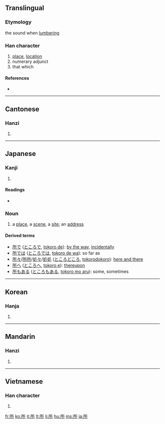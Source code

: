 ==Translingual==
{{Han stroke|[[Image:所-order.gif]]}}

===Etymology===
{{Han compound|戶|斤|c1=p|c2=s|t2=[[axe]]|ls=psc}}

the sound when [[lumbering]]

===Han character===
{{Han char|rn=63|rad=戶|as=04|sn=8|four=7222<sub>1</sub>|canj=竹尸竹一中 (HSHML)}}

# [[place]], [[location]]
# numerary adjunct
# that which

====References====
* {{Han ref|kx=0415.160|dkj=11715|dj=0760.020|hdz=32259.010|uh=6240|ud=25152|bh=A9D2|bd=43474}}

----

==Cantonese==

===Hanzi===
{{yue-hanzi|jyut=|y=so2}}

# {{defn|Cantonese|sort=戶04}}

----

==Japanese==

===Kanji===
{{ja-kanji|grade=3|rs=戶04}}

# {{defn|Japanese}}

====Readings====
* {{ja-readings|on=[[しょ]] (sho), [[そ]] (so)|kun=[[ところ]] (tokoro)}}

===Noun===
{{ja-noun|kk|rom=tokoro|hira=ところ}}
# a [[place]], a [[scene]], a [[site]]; an [[address]]

====Derived terms====
*[[所で]] ([[ところで]], [[tokoro de]]): [[by the way]], [[incidentally]]
*[[所では]] ([[ところでは]], [[tokoro de wa]]): so far as
*[[所々]]/[[所所]]/[[処々]]/[[処処]] ([[ところどころ]], [[tokorodokoro]]): [[here and there]]
*[[所へ]] ([[ところへ]], [[tokoro e]]): [[thereupon]] 
*[[所もある]] ([[ところもある]], [[tokoro mo aru]]): some, sometimes


----

==Korean==

===Hanja===
{{ko-hanja|hangeul=소|eumhun=바|rv=so|mr=so|y=so}}

# {{defn|Korean|sort=戶04}}

----

==Mandarin==

===Hanzi===
{{cmn-hanzi|pin=[[biàn]] ([[bian4]]), [[piān]] ([[pian1]]), [[suǒ]] ([[suo3]])|wg=pien<sup>4</sup>, p'ien<sup>1</sup>, so<sup>3</sup>}}

# {{defn|Mandarin|sort=戶04}}

----

==Vietnamese==

===Han character===
{{vi-hantu|[[sở]], [[sỡ]], [[sớ]], [[sửa]], [[thửa]]|rs=戶04}}

# {{defn|Vietnamese|sort=戶04}}

[[fr:所]]
[[ko:所]]
[[it:所]]
[[lt:所]]
[[li:所]]
[[hu:所]]
[[ms:所]]
[[ja:所]]